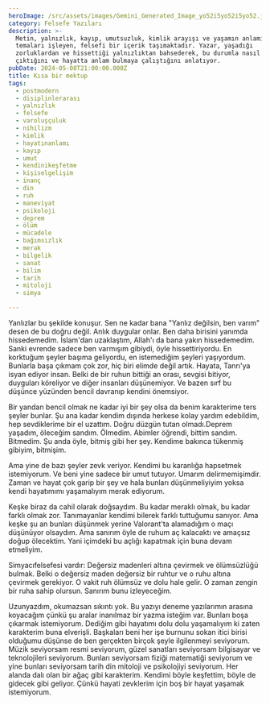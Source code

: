 ```yaml
---
heroImage: /src/assets/images/Gemini_Generated_Image_yo52i5yo52i5yo52.jpg
category: Felsefe Yazıları
description: >-
  Metin, yalnızlık, kayıp, umutsuzluk, kimlik arayışı ve yaşamın anlamı gibi
  temaları işleyen, felsefi bir içerik taşımaktadır. Yazar, yaşadığı
  zorluklardan ve hissettiği yalnızlıktan bahsederek, bu durumla nasıl başa
  çıktığını ve hayatta anlam bulmaya çalıştığını anlatıyor.
pubDate: 2024-05-08T21:00:00.000Z
title: Kısa bir mektup
tags:
  - postmodern
  - disiplinlerarası
  - yalnızlık
  - felsefe
  - varoluşçuluk
  - nihilizm
  - kimlik
  - hayatınanlamı
  - kayıp
  - umut
  - kendinikeşfetme
  - kişiselgelişim
  - inanç
  - din
  - ruh
  - maneviyat
  - psikoloji
  - deprem
  - ölüm
  - mücadele
  - bağımsızlık
  - merak
  - bilgelik
  - sanat
  - bilim
  - tarih
  - mitoloji
  - simya

---
```


Yanlızlar bu şekilde konuşur. Sen ne kadar bana "Yanlız değilsin, ben
 varım" desen de bu doğru değil. Anlık duygular onlar. Ben daha birisini
 yanımda hissedemedim. İslam'dan uzaklaştım, Allah'ı da bana yakın 
hissedemedim. Sanki evrende sadece ben varmışım gibiydi, öyle 
hissettiriyordu. En korktuğum şeyler başıma geliyordu, en istemediğim 
şeyleri yaşıyordum. Bunlarla başa çıkmam çok zor, hiç biri elimde değil 
artık. Hayata, Tanrı'ya isyan ediyor insan. Belki de bir ruhun bittiği 
an orası, sevgisi bitiyor, duyguları köreliyor ve diğer insanları 
düşünemiyor. Ve bazen sırf bu düşünce yüzünden bencil davranıp kendini 
önemsiyor.

Bir yandan bencil olmak ne kadar iyi bir şey olsa da 
benim karakterime ters şeyler bunlar. Şu ana kadar kendim dışında 
herkese kolay yardım edebildim, hep sevdiklerime bir el uzattım. Doğru 
düzgün tutan olmadı.Deprem yaşadım, öleceğim sandım. Ölmedim. Abimler öğrendi, bittim sandım. Bitmedim. Şu anda öyle, bitmiş gibi her şey. Kendime bakınca tükenmiş gibiyim, bitmişim.

Ama yine de bazı  şeyler zevk veriyor. Kendimi bu karanlığa hapsetmek istemiyorum. Ve beni yine sadece bir umut tutuyor. Umarım delirmemişimdir. Zaman ve hayat  çok garip bir şey ve hala bunları düşünmeliyiyim yoksa kendi hayatımımı  yaşamalıyım merak ediyorum.

Keşke biraz da cahil olarak doğsaydım. Bu kadar meraklı olmak, bu kadar farklı olmak zor. Tanımayanlar kendimi bilerek farklı tuttuğumu sanıyor. Ama keşke şu an bunları düşünmek 
yerine Valorant'ta alamadığım o maçı düşünüyor olsaydım. Ama sanırım 
öyle de ruhum aç kalacaktı ve amaçsız doğup ölecektim. Yani içimdeki bu açlığı kapatmak için buna devam etmeliyim.

Simyacıfelsefesi vardır: Değersiz madenleri altına çevirmek ve ölümsüzlüğü 
bulmak. Belki o değersiz maden değersiz bir ruhtur ve o ruhu altına 
çevirmek gerekiyor. O vakit ruh ölümsüz ve dolu hale gelir. O zaman 
zengin bir ruha sahip olursun. Sanırım bunu izleyeceğim.

Uzunyazdım, okumazsan sıkıntı yok. Bu yazıyı deneme yazılarımın arasına 
koyacağım çünkü şu aralar inanılmaz bir yazma isteğim var. Bunları boşa 
çıkarmak istemiyorum. Dediğim gibi hayatımı dolu dolu yaşamalıyım ki 
zaten karakterim buna elverişli. Başkaları beni her işe burnunu sokan 
itici birisi olduğumu düşünse de ben gerçekten birçok şeyle ilgilenmeyi 
seviyorum. Müzik seviyorsam resmi seviyorum, güzel sanatları seviyorsam 
bilgisayar ve teknolojileri seviyorum. Bunları seviyorsam fiziği 
matematiği seviyorum ve yine bunları seviyorsam tarih din mitoloji ve 
psikolojiyi seviyorum. Her alanda dalı olan bir ağaç gibi karakterim. 
Kendimi böyle keşfettim, böyle de gidecek gibi geliyor. Çünkü hayati 
zevklerim için boş bir hayat yaşamak istemiyorum.
